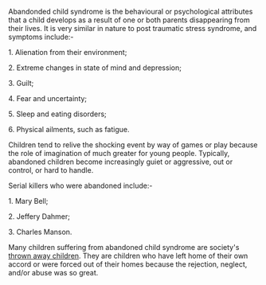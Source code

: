 Abandonded child syndrome is the behavioural or psychological attributes that a child develops as a result of one or both parents disappearing from their lives.  It is very similar in nature to post traumatic stress syndrome, and symptoms include:-

1.  Alienation from their environment;

2.  Extreme changes in state of mind and depression;

3.  Guilt;

4.  Fear and uncertainty;

5.  Sleep and eating disorders;

6.  Physical ailments, such as fatigue.

Children tend to relive the shocking event by way of games or play because the role of imagination of much greater for young people.  Typically, abandoned children become increasingly guiet or aggressive, out or control, or hard to handle.

Serial killers who were abandoned include:-

1.  Mary Bell;

2.  Jeffery Dahmer;

3.  Charles Manson.

Many children suffering from abandoned child syndrome are society's [[thrown away children]].  They are children who have left home of their own accord or were forced out of their homes because the rejection, neglect, and/or abuse was so great.